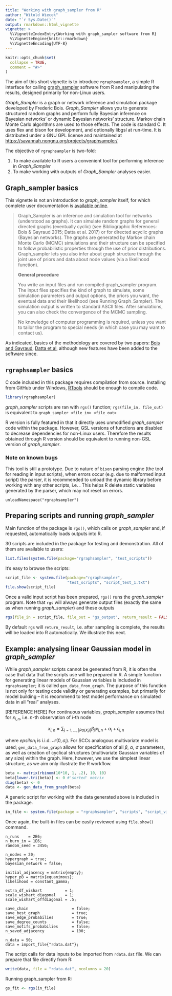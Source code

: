 ```yaml
---
title: "Working with graph_sampler from R"
author: "Witold Wiecek"
date: "`r Sys.Date()`"
output: rmarkdown::html_vignette
vignette: >
  %\VignetteIndexEntry{Working with graph_sampler software from R}
  %\VignetteEngine{knitr::rmarkdown}
  %\VignetteEncoding{UTF-8}
---
```


```r
knitr::opts_chunk$set(
  collapse = TRUE,
  comment = "#>"
)
```

The aim of this short vignette is to introduce `rgraphsampler`, a simple R interface for calling [graph_sampler](https://savannah.nongnu.org/projects/graphsampler/) software from R and manipulating the results, designed primarily for non-Linux users. 

*Graph_Sampler* is a graph or network inference and simulation package developed by Frederic Bois. *Graph_Sampler* allows you to generate structured random graphs and perform fully Bayesian inference on Bayesian networks' or dynamic Bayesian networks' structure. Markov chain Monte Carlo algorithms are used to those effects. The code is standard C. It uses flex and bison for development, and optionally libgsl at run-time. It is distributed under a GNU GPL license and maintained at <https://savannah.nongnu.org/projects/graphsampler/>

The objective of `rgraphsampler` is two-fold:

1. To make available to R users a convenient tool for performing inference in *Graph_Sampler*
2. To make working with outputs of *Graph_Sampler* analyses easier.


## Graph_sampler basics

This vignette is not an introduction to *graph_sampler* itself, for which complete user documentation is [available online](http://www.nongnu.org/graphsampler/graph_sampler.html). 

> Graph_Sampler is an inference and simulation tool for networks (understood as graphs). It can simulate random graphs for general directed graphs (eventually cyclic) (see Bibliographic References: Bois & Gayraud 2015; Datta et al. 2017) or for directed acyclic graphs (Bayesian networks). The graphs are generated by Markov chain Monte Carlo (MCMC) simulations and their structure can be specified to follow probabilistic properties through the use of prior distributions. Graph_sampler lets you also infer about graph structure through the joint use of priors and data about node values (via a likelihood function).
>
> __General procedure__ 
>
>You write an input files and run compiled graph_sampler program. The input files specifies the kind of graph to simulate, some simulation parameters and output options, the priors you want, the eventual data and their likelihood (see Running Graph_Sampler). The simulation output is written to standard ASCII files. After simulations, you can also check the convergence of the MCMC sampling.
>
> No knowledge of computer programming is required, unless you want to tailor the program to special needs (in which case you may want to contact us).

As indicated, basics of the methodology are covered by two papers: [Bois and Gayraud](http://arxiv.org/abs/1311.6443), [Datta et al](https://link.springer.com/article/10.1007%2Fs00180-017-0719-1), although new features have been added to the software since.



## `rgraphsampler` basics

C code included in this package requires compilation from source. Installing from GitHub under Windows, [RTools](https://cran.r-project.org/bin/windows/Rtools/) should be enough to compile code.

```r
library(rgraphsampler)
```

*graph_sampler* scripts are ran with `rgs()` function; `rgs(file_in, file_out)` is equivalent to `graph_sampler <file_in> <file_out>` 

R version is fully featured in that it directly uses unmodified *graph_sampler* code within the package. However, GSL versions of functions are disabled to decrease dependencies for non-Linux users. Therefore the results obtained through R version should be equivalent to running non-GSL version of *graph_sampler*.

### Note on known bugs 

This tool is still a prototype. Due to nature of `bison` parsing engine (the tool for reading in input scripts), when errors occur (e.g. due to malformed input script) the parser, it is recommended to unload the dynamic library before working with any other scripts, i.e. . This helps R delete static variables generated by the parser, which may not reset on errors.

```
unloadNamespace("rgraphsampler")
```

## Preparing scripts and running *graph_sampler*

Main function of the package is `rgs()`, which calls on *graph_sampler* and, if requested, automatically loads outputs into R.

30 scripts are included in the package for testing and demonstration. All of them are available to users:

```r
list.files(system.file(package="rgraphsampler", "test_scripts"))
```

It's easy to browse the scripts:

```r

script_file <- system.file(package="rgraphsampler",
                           "test_scripts", "script_test_1.txt")
file.show(script_file)
```

Once a valid input script has been prepared, `rgs()` runs the *graph_sampler* program. Note that `rgs` will always generate output files (exactly the same as when running *graph_sampler*) and these outputs 

```r
rgs(file_in = script_file, file_out = "gs_output", return_result = FALSE)
```

By default `rgs` will `return_result`, i.e. after sampling is complete, the results will be loaded into R automatically. We illustrate this next.



## Example: analysing linear Gaussian model in *graph_sampler*

While *graph_sampler* scripts cannot be generated from R, it is often the case that data that the scripts use will be prepared in R. A simple function for generating linear models of Gaussian variables is included in `rgraphsampler`; it is called `gen_data_from_graph`. The purpose of this function is not only for testing code validity or generating examples, but primarily for model building -- it is recommend to test model performance on simulated data in all "real" analyses. 

[REFERENCE HERE] For continuous variables, *graph_sampler* assumes that for $x_{i,n}$, i.e. $n$-th observation of $i$-th node

$$x_{i,n} = \sum_{j = 1, \ldots, |Pa(X_i)|}\beta_{ji}x_{j,n} + \alpha_i + \epsilon_{i,n}$$

where $epsilon_i$ is i.i.d. $\mathcal{N}(0, \sigma_i)$. For SCCs analogous multivariate model is used; `gen_data_from_graph` allows for specification of all $\beta$, $\alpha$, $\sigma$ parameters, as well as creation of cyclical structures (multivariate Gaussian variables of any size) within the graph. Here, however, we use the simplest linear structure, as we aim only illustrate the R workflow. 

```r
beta <- matrix(rbinom(10*10, 1, .2), 10, 10)
beta[lower.tri(beta)] <- 0 #'sorted' matrix
diag(beta) <- 0
data <- gen_data_from_graph(beta)
```

A generic script for working with the data generated above is included in the package.

```r
in_file <- system.file(package = "rgraphsampler", "scripts", "script_vignette")
```

Once again, the built-in files can be easily reviewed using `file.show()` command. 

```
n_runs    = 2E6;
n_burn_in = 1E6;
random_seed = 3456;

n_nodes = 20;
hypergraph = true;
bayesian_network = false;

initial_adjacency = matrix{empty};
hyper_pB = matrix{equanimous};
likelihood = constant_gamma;

extra_df_wishart          = 1;
scale_wishart_diagonal    = 1;
scale_wishart_offdiagonal = .5;

save_chain                   = false;
save_best_graph              = true;
save_edge_probabilies        = true;
save_degree_counts           = false;
save_motifs_probabilies      = false;
n_saved_adjacency            = 100;

n_data = 50;
data = import_file{"rdata.dat"};
```

The script calls for data inputs to be imported from `rdata.dat` file. We can prepare that file directly from R:

```r
write(data, file = "rdata.dat", ncolumns = 20)
```

Running graph_sampler from R:

```r
gs_fit <- rgs(in_file)
```




